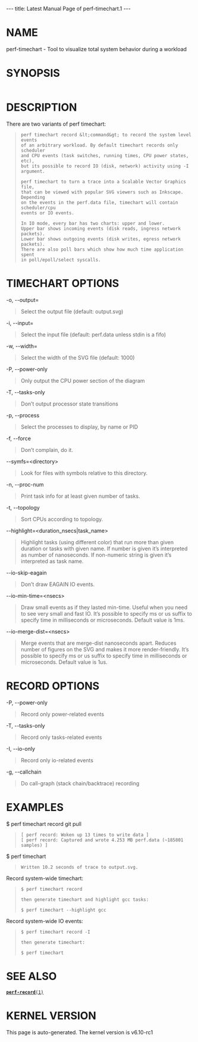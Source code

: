 ---
title: Latest Manual Page of perf-timechart.1
---


= NAME =

perf-timechart - Tool to visualize total system behavior during a workload

= SYNOPSIS =

<pre></pre>
= DESCRIPTION =

There are two variants of perf timechart:

<blockquote><pre>perf timechart record &lt;command&gt; to record the system level events
of an arbitrary workload. By default timechart records only scheduler
and CPU events (task switches, running times, CPU power states, etc),
but its possible to record IO (disk, network) activity using -I argument.

perf timechart to turn a trace into a Scalable Vector Graphics file,
that can be viewed with popular SVG viewers such as Inkscape. Depending
on the events in the perf.data file, timechart will contain scheduler/cpu
events or IO events.

In IO mode, every bar has two charts: upper and lower.
Upper bar shows incoming events (disk reads, ingress network packets).
Lower bar shows outgoing events (disk writes, egress network packets).
There are also poll bars which show how much time application spent
in poll/epoll/select syscalls.</pre></blockquote>
= TIMECHART OPTIONS =

-o, --output=

<blockquote>Select the output file (default: output.svg)
</blockquote>
-i, --input=

<blockquote>Select the input file (default: perf.data unless stdin is a fifo)
</blockquote>
-w, --width=

<blockquote>Select the width of the SVG file (default: 1000)
</blockquote>
-P, --power-only

<blockquote>Only output the CPU power section of the diagram
</blockquote>
-T, --tasks-only

<blockquote>Don’t output processor state transitions
</blockquote>
-p, --process

<blockquote>Select the processes to display, by name or PID
</blockquote>
-f, --force

<blockquote>Don’t complain, do it.
</blockquote>
--symfs=&lt;directory&gt;

<blockquote>Look for files with symbols relative to this directory.
</blockquote>
-n, --proc-num

<blockquote>Print task info for at least given number of tasks.
</blockquote>
-t, --topology

<blockquote>Sort CPUs according to topology.
</blockquote>
--highlight=&lt;duration_nsecs|task_name&gt;

<blockquote>Highlight tasks (using different color) that run more than given duration or tasks with given name. If number is given it’s interpreted as number of nanoseconds. If non-numeric string is given it’s interpreted as task name.
</blockquote>
--io-skip-eagain

<blockquote>Don’t draw EAGAIN IO events.
</blockquote>
--io-min-time=&lt;nsecs&gt;

<blockquote>Draw small events as if they lasted min-time. Useful when you need to see very small and fast IO. It’s possible to specify ms or us suffix to specify time in milliseconds or microseconds. Default value is 1ms.
</blockquote>
--io-merge-dist=&lt;nsecs&gt;

<blockquote>Merge events that are merge-dist nanoseconds apart. Reduces number of figures on the SVG and makes it more render-friendly. It’s possible to specify ms or us suffix to specify time in milliseconds or microseconds. Default value is 1us.
</blockquote>
= RECORD OPTIONS =

-P, --power-only

<blockquote>Record only power-related events
</blockquote>
-T, --tasks-only

<blockquote>Record only tasks-related events
</blockquote>
-I, --io-only

<blockquote>Record only io-related events
</blockquote>
-g, --callchain

<blockquote>Do call-graph (stack chain/backtrace) recording
</blockquote>
= EXAMPLES =

$ perf timechart record git pull

<blockquote><pre>[ perf record: Woken up 13 times to write data ]
[ perf record: Captured and wrote 4.253 MB perf.data (~185801 samples) ]</pre></blockquote>
$ perf timechart

<blockquote><pre>Written 10.2 seconds of trace to output.svg.</pre></blockquote>
Record system-wide timechart:

<blockquote><pre>$ perf timechart record

then generate timechart and highlight gcc tasks:

$ perf timechart --highlight gcc</pre></blockquote>
Record system-wide IO events:

<blockquote><pre>$ perf timechart record -I

then generate timechart:

$ perf timechart</pre></blockquote>
= SEE ALSO =

[[Latest Manual Page of perf-record.1|<tt>'''perf-record'''(1)</tt>]]


= KERNEL VERSION =

This page is auto-generated.  The kernel version is v6.10-rc1